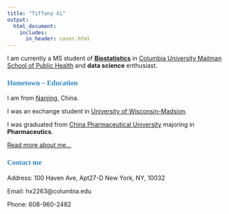 ```yaml
---
title: "Tiffany Xi"
output:
  html_document:
    includes:
      in_header: cover.html
---
```



I am currently a MS student of [__Biostatistics__](https://www.mailman.columbia.edu/become-student/departments/biostatistics) in [Columbia University Mailman School of Public Health](https://www.mailman.columbia.edu/) and __data science__ enthusiast.

### <span style="color:#2C85C2; font-family: Babas; font-size: 1em;">Hometown -- Education</span>

I am from [Nanjing](https://en.wikipedia.org/wiki/Nanjing), China.

I was an exchange student in [University of Wisconsin-Madsion](https://www.wisc.edu/).

I was graduated from [China Pharmaceutical University](http://en.cpu.edu.cn/) majoring in __Pharmaceutics__.

[Read more about me...](resume.html)


### <span style="color:#2C85C2; font-family: Babas; font-size: 1em;">Contact me</span>

Address: 100 Haven Ave, Apt27-D New York, NY, 10032

Email: hx2263@columbia.edu

Phone: 608-960-2482
